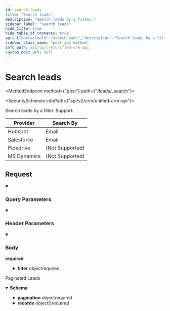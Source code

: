 ```yaml
---
id: search-leads
title: "Search leads"
description: "Search leads by a filter."
sidebar_label: "Search leads"
hide_title: true
hide_table_of_contents: true
api: {"operationId":"searchLeads","description":"Search leads by a filter.\nSupport:\n\n| Provider    | Search By       |\n| ----------- | --------------- |\n| Hubspot     | Email           |\n| Salesforce  | Email           |\n| Pipedrive   | (Not Supported) |\n| MS Dynamics | (Not Supported) |\n","tags":["Leads"],"security":[{"x-api-key":[]}],"parameters":[{"name":"include_raw_data","in":"query","schema":{"type":"boolean","example":true},"description":"Whether to include raw data fetched from the 3rd party provider."},{"name":"page_size","in":"query","schema":{"type":"string","example":"123"},"description":"Number of results to return per page. (Max: 1000)"},{"name":"cursor","in":"query","schema":{"type":"string","example":"cD0yMDIxLTAxLTA2KzAzJTNBMjQlM0E1My40MzQzMjYlMkIwMCUzQTAw"},"description":"The pagination cursor value"},{"name":"x-customer-id","in":"header","schema":{"type":"string","example":"my-customer-1"},"description":"The customer ID that uniquely identifies the customer in your application","required":true},{"name":"x-provider-name","in":"header","schema":{"type":"string","example":"salesforce"},"description":"The provider name","required":true}],"requestBody":{"required":true,"content":{"application/json":{"schema":{"type":"object","properties":{"filter":{"type":"object","properties":{"key":{"type":"string","enum":["email"],"description":"The key to search on. Only `email` is supported for all providers."},"value":{"type":"string","description":"The value to search on.","example":"hello@example.com"}},"required":["key","value"]}},"required":["filter"]}}}},"responses":{"200":{"description":"Paginated Leads","content":{"application/json":{"schema":{"type":"object","properties":{"pagination":{"type":"object","properties":{"next":{"type":"string","nullable":true,"example":"eyJpZCI6IjQyNTc5ZjczLTg1MjQtNDU3MC05YjY3LWVjYmQ3MDJjNmIxNCIsInJldmVyc2UiOmZhbHNlfQ=="},"previous":{"type":"string","nullable":true,"example":"eyJpZCI6IjBjZDhmYmZkLWU5NmQtNDEwZC05ZjQxLWIwMjU1YjdmNGI4NyIsInJldmVyc2UiOnRydWV9"},"total_count":{"type":"number","example":100}},"required":["next","previous"],"title":"pagination"},"records":{"type":"array","items":{"type":"object","properties":{"addresses":{"type":"array","items":{"type":"object","properties":{"address_type":{"type":"string","enum":["primary","mailing","other","billing","shipping"]},"city":{"type":"string","nullable":true,"example":"San Francisco"},"country":{"type":"string","nullable":true,"example":"USA"},"postal_code":{"type":"string","nullable":true,"example":"94107"},"state":{"type":"string","nullable":true,"example":"CA"},"street_1":{"type":"string","nullable":true,"example":"525 Brannan"},"street_2":{"type":"string","nullable":true,"example":null}},"required":["address_type","city","country","postal_code","state","street_1","street_2"]},"example":[{"address_type":"shipping","city":"San Francisco","country":"US","postal_code":"94107","state":"CA","street_1":"525 Brannan","street_2":null}],"title":"addresses"},"company":{"type":"string","nullable":true,"example":"Supaglue"},"converted_account_id":{"type":"string","nullable":true,"example":"88cc44ca-7a34-4e8b-b0da-51c3aae34daf"},"converted_account":{"type":"object","properties":{"addresses":{"type":"array","items":{"type":"object","properties":{"address_type":{"type":"string","enum":["primary","mailing","other","billing","shipping"]},"city":{"type":"string","nullable":true,"example":"San Francisco"},"country":{"type":"string","nullable":true,"example":"USA"},"postal_code":{"type":"string","nullable":true,"example":"94107"},"state":{"type":"string","nullable":true,"example":"CA"},"street_1":{"type":"string","nullable":true,"example":"525 Brannan"},"street_2":{"type":"string","nullable":true,"example":null}},"required":["address_type","city","country","postal_code","state","street_1","street_2"]},"example":[{"address_type":"shipping","city":"San Francisco","country":"US","postal_code":"94107","state":"CA","street_1":"525 Brannan","street_2":null}],"title":"addresses"},"description":{"type":"string","nullable":true,"example":"Integration API"},"id":{"type":"string","example":1234},"industry":{"type":"string","nullable":true,"example":"API's"},"last_activity_at":{"type":"string","nullable":true,"format":"date-time","example":"2022-02-27T00:00:00Z"},"name":{"type":"string","nullable":true,"example":"Sample Customer"},"number_of_employees":{"type":"integer","nullable":true,"example":276000},"owner_id":{"type":"string","nullable":true,"example":"d8ceb3ff-8b7f-4fa7-b8de-849292f6ca69"},"owner":{"type":"object","properties":{"id":{"type":"string","example":54312},"name":{"type":"string","nullable":true,"example":"George Xing"},"email":{"type":"string","nullable":true,"example":"george@supaglue.com"},"is_active":{"type":"boolean","nullable":true},"created_at":{"type":"string","nullable":true,"format":"date-time","example":"2022-02-27T00:00:00Z"},"updated_at":{"type":"string","nullable":true,"format":"date-time","example":"2022-02-27T00:00:00Z"},"is_deleted":{"type":"boolean","example":false},"last_modified_at":{"type":"string","format":"date-time","example":"2022-02-27T00:00:00Z"}},"required":["id","name","email","is_active","created_at","updated_at","is_deleted","last_modified_at"],"title":"user"},"phone_numbers":{"type":"array","items":{"type":"object","properties":{"phone_number":{"type":"string","nullable":true,"example":"+14151234567"},"phone_number_type":{"type":"string","enum":["primary","mobile","fax","other"]}},"required":["phone_number","phone_number_type"]},"example":[{"phone_number":"+14151234567","phone_number_type":"primary"}],"title":"phone_numbers"},"lifecycle_stage":{"type":"string","nullable":true,"enum":["subscriber","lead","marketingqualifiedlead","salesqualifiedlead","opportunity","customer","evangelist","other"],"title":"lifecycle_stage"},"website":{"type":"string","nullable":true,"example":"https://supaglue.com/"},"created_at":{"type":"string","nullable":true,"format":"date-time","example":"2022-02-27T00:00:00Z"},"updated_at":{"type":"string","nullable":true,"format":"date-time","example":"2022-02-27T00:00:00Z"},"is_deleted":{"type":"boolean","example":false},"last_modified_at":{"type":"string","format":"date-time","example":"2022-02-27T00:00:00Z"}},"required":["addresses","description","id","industry","last_activity_at","name","number_of_employees","owner_id","phone_numbers","website","lifecycle_stage","created_at","updated_at","is_deleted","last_modified_at"],"title":"account"},"converted_contact_id":{"type":"string","nullable":true,"example":"8c8de778-a219-4d6c-848c-1d57b52149f6"},"converted_contact":{"type":"object","properties":{"account_id":{"type":"string","nullable":true,"example":"fd089246-09b1-4e3b-a60a-7a76314bbcce"},"account":{"type":"object","properties":{"addresses":{"type":"array","items":{"type":"object","properties":{"address_type":{"type":"string","enum":["primary","mailing","other","billing","shipping"]},"city":{"type":"string","nullable":true,"example":"San Francisco"},"country":{"type":"string","nullable":true,"example":"USA"},"postal_code":{"type":"string","nullable":true,"example":"94107"},"state":{"type":"string","nullable":true,"example":"CA"},"street_1":{"type":"string","nullable":true,"example":"525 Brannan"},"street_2":{"type":"string","nullable":true,"example":null}},"required":["address_type","city","country","postal_code","state","street_1","street_2"]},"example":[{"address_type":"shipping","city":"San Francisco","country":"US","postal_code":"94107","state":"CA","street_1":"525 Brannan","street_2":null}],"title":"addresses"},"description":{"type":"string","nullable":true,"example":"Integration API"},"id":{"type":"string","example":1234},"industry":{"type":"string","nullable":true,"example":"API's"},"last_activity_at":{"type":"string","nullable":true,"format":"date-time","example":"2022-02-27T00:00:00Z"},"name":{"type":"string","nullable":true,"example":"Sample Customer"},"number_of_employees":{"type":"integer","nullable":true,"example":276000},"owner_id":{"type":"string","nullable":true,"example":"d8ceb3ff-8b7f-4fa7-b8de-849292f6ca69"},"owner":{"type":"object","properties":{"id":{"type":"string","example":54312},"name":{"type":"string","nullable":true,"example":"George Xing"},"email":{"type":"string","nullable":true,"example":"george@supaglue.com"},"is_active":{"type":"boolean","nullable":true},"created_at":{"type":"string","nullable":true,"format":"date-time","example":"2022-02-27T00:00:00Z"},"updated_at":{"type":"string","nullable":true,"format":"date-time","example":"2022-02-27T00:00:00Z"},"is_deleted":{"type":"boolean","example":false},"last_modified_at":{"type":"string","format":"date-time","example":"2022-02-27T00:00:00Z"}},"required":["id","name","email","is_active","created_at","updated_at","is_deleted","last_modified_at"],"title":"user"},"phone_numbers":{"type":"array","items":{"type":"object","properties":{"phone_number":{"type":"string","nullable":true,"example":"+14151234567"},"phone_number_type":{"type":"string","enum":["primary","mobile","fax","other"]}},"required":["phone_number","phone_number_type"]},"example":[{"phone_number":"+14151234567","phone_number_type":"primary"}],"title":"phone_numbers"},"lifecycle_stage":{"type":"string","nullable":true,"enum":["subscriber","lead","marketingqualifiedlead","salesqualifiedlead","opportunity","customer","evangelist","other"],"title":"lifecycle_stage"},"website":{"type":"string","nullable":true,"example":"https://supaglue.com/"},"created_at":{"type":"string","nullable":true,"format":"date-time","example":"2022-02-27T00:00:00Z"},"updated_at":{"type":"string","nullable":true,"format":"date-time","example":"2022-02-27T00:00:00Z"},"is_deleted":{"type":"boolean","example":false},"last_modified_at":{"type":"string","format":"date-time","example":"2022-02-27T00:00:00Z"}},"required":["addresses","description","id","industry","last_activity_at","name","number_of_employees","owner_id","phone_numbers","website","lifecycle_stage","created_at","updated_at","is_deleted","last_modified_at"],"title":"account"},"owner_id":{"type":"string","nullable":true,"example":"23e640fe-6105-4a11-a636-3aa6b6c6e762"},"owner":{"type":"object","properties":{"id":{"type":"string","example":54312},"name":{"type":"string","nullable":true,"example":"George Xing"},"email":{"type":"string","nullable":true,"example":"george@supaglue.com"},"is_active":{"type":"boolean","nullable":true},"created_at":{"type":"string","nullable":true,"format":"date-time","example":"2022-02-27T00:00:00Z"},"updated_at":{"type":"string","nullable":true,"format":"date-time","example":"2022-02-27T00:00:00Z"},"is_deleted":{"type":"boolean","example":false},"last_modified_at":{"type":"string","format":"date-time","example":"2022-02-27T00:00:00Z"}},"required":["id","name","email","is_active","created_at","updated_at","is_deleted","last_modified_at"],"title":"user"},"addresses":{"type":"array","items":{"type":"object","properties":{"address_type":{"type":"string","enum":["primary","mailing","other","billing","shipping"]},"city":{"type":"string","nullable":true,"example":"San Francisco"},"country":{"type":"string","nullable":true,"example":"USA"},"postal_code":{"type":"string","nullable":true,"example":"94107"},"state":{"type":"string","nullable":true,"example":"CA"},"street_1":{"type":"string","nullable":true,"example":"525 Brannan"},"street_2":{"type":"string","nullable":true,"example":null}},"required":["address_type","city","country","postal_code","state","street_1","street_2"]},"example":[{"address_type":"shipping","city":"San Francisco","country":"US","postal_code":"94107","state":"CA","street_1":"525 Brannan","street_2":null}],"title":"addresses"},"email_addresses":{"type":"array","items":{"type":"object","properties":{"email_address":{"type":"string","example":"hello@supaglue.com"},"email_address_type":{"type":"string","enum":["primary","work","other"]}},"required":["email_address","email_address_type"]},"example":[{"email_address":"hello@supaglue.com","email_address_type":"work"}],"title":"email_addresses"},"first_name":{"type":"string","nullable":true,"example":"George"},"id":{"type":"string","example":54312},"last_activity_at":{"type":"string","nullable":true,"format":"date-time","example":"2022-02-27T00:00:00Z"},"last_name":{"type":"string","nullable":true,"example":"Xing"},"phone_numbers":{"type":"array","items":{"type":"object","properties":{"phone_number":{"type":"string","nullable":true,"example":"+14151234567"},"phone_number_type":{"type":"string","enum":["primary","mobile","fax","other"]}},"required":["phone_number","phone_number_type"]},"example":[{"phone_number":"+14151234567","phone_number_type":"primary"}],"title":"phone_numbers"},"lifecycle_stage":{"type":"string","nullable":true,"enum":["subscriber","lead","marketingqualifiedlead","salesqualifiedlead","opportunity","customer","evangelist","other"],"title":"lifecycle_stage"},"created_at":{"type":"string","nullable":true,"format":"date-time","example":"2022-02-27T00:00:00Z"},"updated_at":{"type":"string","nullable":true,"format":"date-time","example":"2022-02-27T00:00:00Z"},"is_deleted":{"type":"boolean","example":false},"last_modified_at":{"type":"string","format":"date-time","example":"2022-02-27T00:00:00Z"},"raw_data":{"type":"object","additionalProperties":true}},"required":["account_id","owner_id","description","id","addresses","email_addresses","first_name","last_activity_at","last_name","phone_numbers","lifecycle_stage","created_at","updated_at","is_deleted","last_modified_at"],"title":"contact"},"converted_date":{"type":"string","nullable":true,"format":"date-time","example":"2023-02-27T00:00:00Z"},"email_addresses":{"type":"array","items":{"type":"object","properties":{"email_address":{"type":"string","example":"hello@supaglue.com"},"email_address_type":{"type":"string","enum":["primary","work","other"]}},"required":["email_address","email_address_type"]},"example":[{"email_address":"hello@supaglue.com","email_address_type":"work"}],"title":"email_addresses"},"first_name":{"type":"string","nullable":true,"example":"George"},"id":{"type":"string","example":54312},"last_name":{"type":"string","nullable":true,"example":"Xing"},"lead_source":{"type":"string","nullable":true,"example":"API Blogger"},"owner_id":{"type":"string","nullable":true,"example":"62e5e0f7-becd-4ae2-be82-8b4e1d5ed8a2"},"owner":{"type":"object","properties":{"id":{"type":"string","example":54312},"name":{"type":"string","nullable":true,"example":"George Xing"},"email":{"type":"string","nullable":true,"example":"george@supaglue.com"},"is_active":{"type":"boolean","nullable":true},"created_at":{"type":"string","nullable":true,"format":"date-time","example":"2022-02-27T00:00:00Z"},"updated_at":{"type":"string","nullable":true,"format":"date-time","example":"2022-02-27T00:00:00Z"},"is_deleted":{"type":"boolean","example":false},"last_modified_at":{"type":"string","format":"date-time","example":"2022-02-27T00:00:00Z"}},"required":["id","name","email","is_active","created_at","updated_at","is_deleted","last_modified_at"],"title":"user"},"phone_numbers":{"type":"array","items":{"type":"object","properties":{"phone_number":{"type":"string","nullable":true,"example":"+14151234567"},"phone_number_type":{"type":"string","enum":["primary","mobile","fax","other"]}},"required":["phone_number","phone_number_type"]},"example":[{"phone_number":"+14151234567","phone_number_type":"primary"}],"title":"phone_numbers"},"title":{"type":"string","nullable":true,"example":"Co-Founder"},"created_at":{"type":"string","nullable":true,"format":"date-time","example":"2023-02-10T00:00:00Z"},"updated_at":{"type":"string","nullable":true,"format":"date-time","example":"2023-02-10T00:00:00Z"},"is_deleted":{"type":"boolean","example":false},"last_modified_at":{"type":"string","format":"date-time","example":"2022-02-27T00:00:00Z"}},"required":["addresses","company","converted_account_id","converted_contact_id","converted_date","id","last_name","lead_source","owner_id","phone_numbers","title","created_at","updated_at","is_deleted","last_modified_at"],"title":"lead"}}},"required":["pagination","records"]}}}}},"method":"post","path":"/leads/_search","servers":[{"url":"https://api.supaglue.io/crm/v2","description":"Supaglue API"}],"securitySchemes":{"x-api-key":{"type":"apiKey","name":"x-api-key","in":"header","description":"API key to allow developers to access the API"}},"jsonRequestBodyExample":{"filter":{"key":"email","value":"hello@example.com"}},"info":{"version":"0.16.6","title":"Unified CRM API","contact":{"name":"Supaglue","email":"docs@supaglue.com","url":"https://supaglue.com"},"description":"#### Introduction\n\nWelcome to the Unified API (CRM) documentation. You can use this API to write to multiple third-party providers within the CRM category.\n\n[View common schema for CRM](https://docs.supaglue.com/platform/common-schemas/crm)\n\n[![Run in Postman](https://run.pstmn.io/button.svg)](https://www.postman.com/supaglue/workspace/supaglue-public/overview)\n\n#### Base API URL\n```\nhttps://api.supaglue.io/crm/v2\n```\n"},"postman":{"name":"Search leads","description":{"content":"Search leads by a filter.\nSupport:\n\n| Provider    | Search By       |\n| ----------- | --------------- |\n| Hubspot     | Email           |\n| Salesforce  | Email           |\n| Pipedrive   | (Not Supported) |\n| MS Dynamics | (Not Supported) |\n","type":"text/plain"},"url":{"path":["leads","_search"],"host":["{{baseUrl}}"],"query":[{"disabled":false,"description":{"content":"Whether to include raw data fetched from the 3rd party provider.","type":"text/plain"},"key":"include_raw_data","value":""},{"disabled":false,"description":{"content":"Number of results to return per page. (Max: 1000)","type":"text/plain"},"key":"page_size","value":""},{"disabled":false,"description":{"content":"The pagination cursor value","type":"text/plain"},"key":"cursor","value":""}],"variable":[]},"header":[{"disabled":false,"description":{"content":"(Required) The customer ID that uniquely identifies the customer in your application","type":"text/plain"},"key":"x-customer-id","value":""},{"disabled":false,"description":{"content":"(Required) The provider name","type":"text/plain"},"key":"x-provider-name","value":""},{"key":"Content-Type","value":"application/json"},{"key":"Accept","value":"application/json"}],"method":"POST","body":{"mode":"raw","raw":"\"\"","options":{"raw":{"language":"json"}}},"auth":{"type":"apikey","apikey":[{"type":"any","value":"x-api-key","key":"key"},{"type":"any","value":"<API Key>","key":"value"},{"type":"any","value":"header","key":"in"}]}}}
sidebar_class_name: "post api-method"
info_path: api/v2/crm/unified-crm-api
custom_edit_url: null
---
```



<h1 className={"openapi__heading"}>Search leads</h1>

<MethodEndpoint method={"post"} path={"/leads/_search"}></MethodEndpoint>

<SecuritySchemes infoPath={"api/v2/crm/unified-crm-api"}></SecuritySchemes>



Search leads by a filter.
Support:

| Provider    | Search By       |
| ----------- | --------------- |
| Hubspot     | Email           |
| Salesforce  | Email           |
| Pipedrive   | (Not Supported) |
| MS Dynamics | (Not Supported) |


## Request

<details style={{"marginBottom":"1rem"}} className={"openapi-markdown__details"} data-collapsed={false} open={true}><summary style={{}}><h3 className={"openapi-markdown__details-summary-header-params"}>Query Parameters</h3></summary><div><ul><ParamsItem className={"paramsItem"} param={{"name":"include_raw_data","in":"query","schema":{"type":"boolean","example":true},"description":"Whether to include raw data fetched from the 3rd party provider."}}></ParamsItem><ParamsItem className={"paramsItem"} param={{"name":"page_size","in":"query","schema":{"type":"string","example":"123"},"description":"Number of results to return per page. (Max: 1000)"}}></ParamsItem><ParamsItem className={"paramsItem"} param={{"name":"cursor","in":"query","schema":{"type":"string","example":"cD0yMDIxLTAxLTA2KzAzJTNBMjQlM0E1My40MzQzMjYlMkIwMCUzQTAw"},"description":"The pagination cursor value"}}></ParamsItem></ul></div></details><details style={{"marginBottom":"1rem"}} className={"openapi-markdown__details"} data-collapsed={false} open={true}><summary style={{}}><h3 className={"openapi-markdown__details-summary-header-params"}>Header Parameters</h3></summary><div><ul><ParamsItem className={"paramsItem"} param={{"name":"x-customer-id","in":"header","schema":{"type":"string","example":"my-customer-1"},"description":"The customer ID that uniquely identifies the customer in your application","required":true}}></ParamsItem><ParamsItem className={"paramsItem"} param={{"name":"x-provider-name","in":"header","schema":{"type":"string","example":"salesforce"},"description":"The provider name","required":true}}></ParamsItem></ul></div></details><MimeTabs className={"openapi-tabs__mime"}><TabItem label={"application/json"} value={"application/json-schema"}><details style={{}} className={"openapi-markdown__details mime"} data-collapsed={false} open={true}><summary style={{}} className={"openapi-markdown__details-summary-mime"}><h3 className={"openapi-markdown__details-summary-header-body"}>Body</h3><strong className={"openapi-schema__required"}>required</strong></summary><div style={{"textAlign":"left","marginLeft":"1rem"}}></div><ul style={{"marginLeft":"1rem"}}><SchemaItem collapsible={true} className={"schemaItem"}><details style={{}} className={"openapi-markdown__details"}><summary style={{}}><span className={"openapi-schema__container"}><strong className={"openapi-schema__property"}>filter</strong><span className={"openapi-schema__name"}> object</span><span className={"openapi-schema__divider"}></span><span className={"openapi-schema__required"}>required</span></span></summary><div style={{"marginLeft":"1rem"}}><SchemaItem collapsible={false} name={"key"} required={true} schemaName={"string"} qualifierMessage={"**Possible values:** [`email`]"} schema={{"type":"string","enum":["email"],"description":"The key to search on. Only `email` is supported for all providers."}}></SchemaItem><SchemaItem collapsible={false} name={"value"} required={true} schemaName={"string"} qualifierMessage={undefined} schema={{"type":"string","description":"The value to search on.","example":"hello@example.com"}}></SchemaItem></div></details></SchemaItem></ul></details></TabItem></MimeTabs><div><div><ApiTabs><TabItem label={"200"} value={"200"}><div>

Paginated Leads

</div><div><MimeTabs className={"openapi-tabs__mime"} schemaType={"response"}><TabItem label={"application/json"} value={"application/json"}><SchemaTabs className={"openapi-tabs__schema"}><TabItem label={"Schema"} value={"Schema"}><details style={{}} className={"openapi-markdown__details response"} data-collapsed={false} open={true}><summary style={{}} className={"openapi-markdown__details-summary-response"}><strong>Schema</strong></summary><div style={{"textAlign":"left","marginLeft":"1rem"}}></div><ul style={{"marginLeft":"1rem"}}><SchemaItem collapsible={true} className={"schemaItem"}><details style={{}} className={"openapi-markdown__details"}><summary style={{}}><span className={"openapi-schema__container"}><strong className={"openapi-schema__property"}>pagination</strong><span className={"openapi-schema__name"}> object</span><span className={"openapi-schema__divider"}></span><span className={"openapi-schema__required"}>required</span></span></summary><div style={{"marginLeft":"1rem"}}><SchemaItem collapsible={false} name={"next"} required={true} schemaName={"string"} qualifierMessage={undefined} schema={{"type":"string","nullable":true,"example":"eyJpZCI6IjQyNTc5ZjczLTg1MjQtNDU3MC05YjY3LWVjYmQ3MDJjNmIxNCIsInJldmVyc2UiOmZhbHNlfQ=="}}></SchemaItem><SchemaItem collapsible={false} name={"previous"} required={true} schemaName={"string"} qualifierMessage={undefined} schema={{"type":"string","nullable":true,"example":"eyJpZCI6IjBjZDhmYmZkLWU5NmQtNDEwZC05ZjQxLWIwMjU1YjdmNGI4NyIsInJldmVyc2UiOnRydWV9"}}></SchemaItem><SchemaItem collapsible={false} name={"total_count"} required={false} schemaName={"number"} qualifierMessage={undefined} schema={{"type":"number","example":100}}></SchemaItem></div></details></SchemaItem><SchemaItem collapsible={true} className={"schemaItem"}><details style={{}} className={"openapi-markdown__details"}><summary style={{}}><span className={"openapi-schema__container"}><strong className={"openapi-schema__property"}>records</strong><span className={"openapi-schema__name"}> object[]</span><span className={"openapi-schema__divider"}></span><span className={"openapi-schema__required"}>required</span></span></summary><div style={{"marginLeft":"1rem"}}><li><div style={{"fontSize":"var(--ifm-code-font-size)","opacity":"0.6","marginLeft":"-.5rem","paddingBottom":".5rem"}}>Array [</div></li><SchemaItem collapsible={true} className={"schemaItem"}><details style={{}} className={"openapi-markdown__details"}><summary style={{}}><span className={"openapi-schema__container"}><strong className={"openapi-schema__property"}>addresses</strong><span className={"openapi-schema__name"}> object[]</span><span className={"openapi-schema__divider"}></span><span className={"openapi-schema__required"}>required</span></span></summary><div style={{"marginLeft":"1rem"}}><li><div style={{"fontSize":"var(--ifm-code-font-size)","opacity":"0.6","marginLeft":"-.5rem","paddingBottom":".5rem"}}>Array [</div></li><SchemaItem collapsible={false} name={"address_type"} required={true} schemaName={"string"} qualifierMessage={"**Possible values:** [`primary`, `mailing`, `other`, `billing`, `shipping`]"} schema={{"type":"string","enum":["primary","mailing","other","billing","shipping"]}}></SchemaItem><SchemaItem collapsible={false} name={"city"} required={true} schemaName={"string"} qualifierMessage={undefined} schema={{"type":"string","nullable":true,"example":"San Francisco"}}></SchemaItem><SchemaItem collapsible={false} name={"country"} required={true} schemaName={"string"} qualifierMessage={undefined} schema={{"type":"string","nullable":true,"example":"USA"}}></SchemaItem><SchemaItem collapsible={false} name={"postal_code"} required={true} schemaName={"string"} qualifierMessage={undefined} schema={{"type":"string","nullable":true,"example":"94107"}}></SchemaItem><SchemaItem collapsible={false} name={"state"} required={true} schemaName={"string"} qualifierMessage={undefined} schema={{"type":"string","nullable":true,"example":"CA"}}></SchemaItem><SchemaItem collapsible={false} name={"street_1"} required={true} schemaName={"string"} qualifierMessage={undefined} schema={{"type":"string","nullable":true,"example":"525 Brannan"}}></SchemaItem><SchemaItem collapsible={false} name={"street_2"} required={true} schemaName={"string"} qualifierMessage={undefined} schema={{"type":"string","nullable":true,"example":null}}></SchemaItem><li><div style={{"fontSize":"var(--ifm-code-font-size)","opacity":"0.6","marginLeft":"-.5rem"}}>]</div></li></div></details></SchemaItem><SchemaItem collapsible={false} name={"company"} required={true} schemaName={"string"} qualifierMessage={undefined} schema={{"type":"string","nullable":true,"example":"Supaglue"}}></SchemaItem><SchemaItem collapsible={false} name={"converted_account_id"} required={true} schemaName={"string"} qualifierMessage={undefined} schema={{"type":"string","nullable":true,"example":"88cc44ca-7a34-4e8b-b0da-51c3aae34daf"}}></SchemaItem><SchemaItem collapsible={true} className={"schemaItem"}><details style={{}} className={"openapi-markdown__details"}><summary style={{}}><span className={"openapi-schema__container"}><strong className={"openapi-schema__property"}>converted_account</strong><span className={"openapi-schema__name"}> object</span></span></summary><div style={{"marginLeft":"1rem"}}><SchemaItem collapsible={true} className={"schemaItem"}><details style={{}} className={"openapi-markdown__details"}><summary style={{}}><span className={"openapi-schema__container"}><strong className={"openapi-schema__property"}>addresses</strong><span className={"openapi-schema__name"}> object[]</span><span className={"openapi-schema__divider"}></span><span className={"openapi-schema__required"}>required</span></span></summary><div style={{"marginLeft":"1rem"}}><li><div style={{"fontSize":"var(--ifm-code-font-size)","opacity":"0.6","marginLeft":"-.5rem","paddingBottom":".5rem"}}>Array [</div></li><SchemaItem collapsible={false} name={"address_type"} required={true} schemaName={"string"} qualifierMessage={"**Possible values:** [`primary`, `mailing`, `other`, `billing`, `shipping`]"} schema={{"type":"string","enum":["primary","mailing","other","billing","shipping"]}}></SchemaItem><SchemaItem collapsible={false} name={"city"} required={true} schemaName={"string"} qualifierMessage={undefined} schema={{"type":"string","nullable":true,"example":"San Francisco"}}></SchemaItem><SchemaItem collapsible={false} name={"country"} required={true} schemaName={"string"} qualifierMessage={undefined} schema={{"type":"string","nullable":true,"example":"USA"}}></SchemaItem><SchemaItem collapsible={false} name={"postal_code"} required={true} schemaName={"string"} qualifierMessage={undefined} schema={{"type":"string","nullable":true,"example":"94107"}}></SchemaItem><SchemaItem collapsible={false} name={"state"} required={true} schemaName={"string"} qualifierMessage={undefined} schema={{"type":"string","nullable":true,"example":"CA"}}></SchemaItem><SchemaItem collapsible={false} name={"street_1"} required={true} schemaName={"string"} qualifierMessage={undefined} schema={{"type":"string","nullable":true,"example":"525 Brannan"}}></SchemaItem><SchemaItem collapsible={false} name={"street_2"} required={true} schemaName={"string"} qualifierMessage={undefined} schema={{"type":"string","nullable":true,"example":null}}></SchemaItem><li><div style={{"fontSize":"var(--ifm-code-font-size)","opacity":"0.6","marginLeft":"-.5rem"}}>]</div></li></div></details></SchemaItem><SchemaItem collapsible={false} name={"description"} required={true} schemaName={"string"} qualifierMessage={undefined} schema={{"type":"string","nullable":true,"example":"Integration API"}}></SchemaItem><SchemaItem collapsible={false} name={"id"} required={true} schemaName={"string"} qualifierMessage={undefined} schema={{"type":"string","example":1234}}></SchemaItem><SchemaItem collapsible={false} name={"industry"} required={true} schemaName={"string"} qualifierMessage={undefined} schema={{"type":"string","nullable":true,"example":"API's"}}></SchemaItem><SchemaItem collapsible={false} name={"last_activity_at"} required={true} schemaName={"date-time"} qualifierMessage={undefined} schema={{"type":"string","nullable":true,"format":"date-time","example":"2022-02-27T00:00:00Z"}}></SchemaItem><SchemaItem collapsible={false} name={"name"} required={true} schemaName={"string"} qualifierMessage={undefined} schema={{"type":"string","nullable":true,"example":"Sample Customer"}}></SchemaItem><SchemaItem collapsible={false} name={"number_of_employees"} required={true} schemaName={"integer"} qualifierMessage={undefined} schema={{"type":"integer","nullable":true,"example":276000}}></SchemaItem><SchemaItem collapsible={false} name={"owner_id"} required={true} schemaName={"string"} qualifierMessage={undefined} schema={{"type":"string","nullable":true,"example":"d8ceb3ff-8b7f-4fa7-b8de-849292f6ca69"}}></SchemaItem><SchemaItem collapsible={true} className={"schemaItem"}><details style={{}} className={"openapi-markdown__details"}><summary style={{}}><span className={"openapi-schema__container"}><strong className={"openapi-schema__property"}>owner</strong><span className={"openapi-schema__name"}> object</span></span></summary><div style={{"marginLeft":"1rem"}}><SchemaItem collapsible={false} name={"id"} required={true} schemaName={"string"} qualifierMessage={undefined} schema={{"type":"string","example":54312}}></SchemaItem><SchemaItem collapsible={false} name={"name"} required={true} schemaName={"string"} qualifierMessage={undefined} schema={{"type":"string","nullable":true,"example":"George Xing"}}></SchemaItem><SchemaItem collapsible={false} name={"email"} required={true} schemaName={"string"} qualifierMessage={undefined} schema={{"type":"string","nullable":true,"example":"george@supaglue.com"}}></SchemaItem><SchemaItem collapsible={false} name={"is_active"} required={true} schemaName={"boolean"} qualifierMessage={undefined} schema={{"type":"boolean","nullable":true}}></SchemaItem><SchemaItem collapsible={false} name={"created_at"} required={true} schemaName={"date-time"} qualifierMessage={undefined} schema={{"type":"string","nullable":true,"format":"date-time","example":"2022-02-27T00:00:00Z"}}></SchemaItem><SchemaItem collapsible={false} name={"updated_at"} required={true} schemaName={"date-time"} qualifierMessage={undefined} schema={{"type":"string","nullable":true,"format":"date-time","example":"2022-02-27T00:00:00Z"}}></SchemaItem><SchemaItem collapsible={false} name={"is_deleted"} required={true} schemaName={"boolean"} qualifierMessage={undefined} schema={{"type":"boolean","example":false}}></SchemaItem><SchemaItem collapsible={false} name={"last_modified_at"} required={true} schemaName={"date-time"} qualifierMessage={undefined} schema={{"type":"string","format":"date-time","example":"2022-02-27T00:00:00Z"}}></SchemaItem></div></details></SchemaItem><SchemaItem collapsible={true} className={"schemaItem"}><details style={{}} className={"openapi-markdown__details"}><summary style={{}}><span className={"openapi-schema__container"}><strong className={"openapi-schema__property"}>phone_numbers</strong><span className={"openapi-schema__name"}> object[]</span><span className={"openapi-schema__divider"}></span><span className={"openapi-schema__required"}>required</span></span></summary><div style={{"marginLeft":"1rem"}}><li><div style={{"fontSize":"var(--ifm-code-font-size)","opacity":"0.6","marginLeft":"-.5rem","paddingBottom":".5rem"}}>Array [</div></li><SchemaItem collapsible={false} name={"phone_number"} required={true} schemaName={"string"} qualifierMessage={undefined} schema={{"type":"string","nullable":true,"example":"+14151234567"}}></SchemaItem><SchemaItem collapsible={false} name={"phone_number_type"} required={true} schemaName={"string"} qualifierMessage={"**Possible values:** [`primary`, `mobile`, `fax`, `other`]"} schema={{"type":"string","enum":["primary","mobile","fax","other"]}}></SchemaItem><li><div style={{"fontSize":"var(--ifm-code-font-size)","opacity":"0.6","marginLeft":"-.5rem"}}>]</div></li></div></details></SchemaItem><SchemaItem collapsible={false} name={"lifecycle_stage"} required={true} schemaName={"lifecycle_stage"} qualifierMessage={"**Possible values:** [`subscriber`, `lead`, `marketingqualifiedlead`, `salesqualifiedlead`, `opportunity`, `customer`, `evangelist`, `other`]"} schema={{"type":"string","nullable":true,"enum":["subscriber","lead","marketingqualifiedlead","salesqualifiedlead","opportunity","customer","evangelist","other"],"title":"lifecycle_stage"}}></SchemaItem><SchemaItem collapsible={false} name={"website"} required={true} schemaName={"string"} qualifierMessage={undefined} schema={{"type":"string","nullable":true,"example":"https://supaglue.com/"}}></SchemaItem><SchemaItem collapsible={false} name={"created_at"} required={true} schemaName={"date-time"} qualifierMessage={undefined} schema={{"type":"string","nullable":true,"format":"date-time","example":"2022-02-27T00:00:00Z"}}></SchemaItem><SchemaItem collapsible={false} name={"updated_at"} required={true} schemaName={"date-time"} qualifierMessage={undefined} schema={{"type":"string","nullable":true,"format":"date-time","example":"2022-02-27T00:00:00Z"}}></SchemaItem><SchemaItem collapsible={false} name={"is_deleted"} required={true} schemaName={"boolean"} qualifierMessage={undefined} schema={{"type":"boolean","example":false}}></SchemaItem><SchemaItem collapsible={false} name={"last_modified_at"} required={true} schemaName={"date-time"} qualifierMessage={undefined} schema={{"type":"string","format":"date-time","example":"2022-02-27T00:00:00Z"}}></SchemaItem></div></details></SchemaItem><SchemaItem collapsible={false} name={"converted_contact_id"} required={true} schemaName={"string"} qualifierMessage={undefined} schema={{"type":"string","nullable":true,"example":"8c8de778-a219-4d6c-848c-1d57b52149f6"}}></SchemaItem><SchemaItem collapsible={true} className={"schemaItem"}><details style={{}} className={"openapi-markdown__details"}><summary style={{}}><span className={"openapi-schema__container"}><strong className={"openapi-schema__property"}>converted_contact</strong><span className={"openapi-schema__name"}> object</span></span></summary><div style={{"marginLeft":"1rem"}}><SchemaItem collapsible={false} name={"account_id"} required={true} schemaName={"string"} qualifierMessage={undefined} schema={{"type":"string","nullable":true,"example":"fd089246-09b1-4e3b-a60a-7a76314bbcce"}}></SchemaItem><SchemaItem collapsible={true} className={"schemaItem"}><details style={{}} className={"openapi-markdown__details"}><summary style={{}}><span className={"openapi-schema__container"}><strong className={"openapi-schema__property"}>account</strong><span className={"openapi-schema__name"}> object</span></span></summary><div style={{"marginLeft":"1rem"}}><SchemaItem collapsible={true} className={"schemaItem"}><details style={{}} className={"openapi-markdown__details"}><summary style={{}}><span className={"openapi-schema__container"}><strong className={"openapi-schema__property"}>addresses</strong><span className={"openapi-schema__name"}> object[]</span><span className={"openapi-schema__divider"}></span><span className={"openapi-schema__required"}>required</span></span></summary><div style={{"marginLeft":"1rem"}}><li><div style={{"fontSize":"var(--ifm-code-font-size)","opacity":"0.6","marginLeft":"-.5rem","paddingBottom":".5rem"}}>Array [</div></li><SchemaItem collapsible={false} name={"address_type"} required={true} schemaName={"string"} qualifierMessage={"**Possible values:** [`primary`, `mailing`, `other`, `billing`, `shipping`]"} schema={{"type":"string","enum":["primary","mailing","other","billing","shipping"]}}></SchemaItem><SchemaItem collapsible={false} name={"city"} required={true} schemaName={"string"} qualifierMessage={undefined} schema={{"type":"string","nullable":true,"example":"San Francisco"}}></SchemaItem><SchemaItem collapsible={false} name={"country"} required={true} schemaName={"string"} qualifierMessage={undefined} schema={{"type":"string","nullable":true,"example":"USA"}}></SchemaItem><SchemaItem collapsible={false} name={"postal_code"} required={true} schemaName={"string"} qualifierMessage={undefined} schema={{"type":"string","nullable":true,"example":"94107"}}></SchemaItem><SchemaItem collapsible={false} name={"state"} required={true} schemaName={"string"} qualifierMessage={undefined} schema={{"type":"string","nullable":true,"example":"CA"}}></SchemaItem><SchemaItem collapsible={false} name={"street_1"} required={true} schemaName={"string"} qualifierMessage={undefined} schema={{"type":"string","nullable":true,"example":"525 Brannan"}}></SchemaItem><SchemaItem collapsible={false} name={"street_2"} required={true} schemaName={"string"} qualifierMessage={undefined} schema={{"type":"string","nullable":true,"example":null}}></SchemaItem><li><div style={{"fontSize":"var(--ifm-code-font-size)","opacity":"0.6","marginLeft":"-.5rem"}}>]</div></li></div></details></SchemaItem><SchemaItem collapsible={false} name={"description"} required={true} schemaName={"string"} qualifierMessage={undefined} schema={{"type":"string","nullable":true,"example":"Integration API"}}></SchemaItem><SchemaItem collapsible={false} name={"id"} required={true} schemaName={"string"} qualifierMessage={undefined} schema={{"type":"string","example":1234}}></SchemaItem><SchemaItem collapsible={false} name={"industry"} required={true} schemaName={"string"} qualifierMessage={undefined} schema={{"type":"string","nullable":true,"example":"API's"}}></SchemaItem><SchemaItem collapsible={false} name={"last_activity_at"} required={true} schemaName={"date-time"} qualifierMessage={undefined} schema={{"type":"string","nullable":true,"format":"date-time","example":"2022-02-27T00:00:00Z"}}></SchemaItem><SchemaItem collapsible={false} name={"name"} required={true} schemaName={"string"} qualifierMessage={undefined} schema={{"type":"string","nullable":true,"example":"Sample Customer"}}></SchemaItem><SchemaItem collapsible={false} name={"number_of_employees"} required={true} schemaName={"integer"} qualifierMessage={undefined} schema={{"type":"integer","nullable":true,"example":276000}}></SchemaItem><SchemaItem collapsible={false} name={"owner_id"} required={true} schemaName={"string"} qualifierMessage={undefined} schema={{"type":"string","nullable":true,"example":"d8ceb3ff-8b7f-4fa7-b8de-849292f6ca69"}}></SchemaItem><SchemaItem collapsible={true} className={"schemaItem"}><details style={{}} className={"openapi-markdown__details"}><summary style={{}}><span className={"openapi-schema__container"}><strong className={"openapi-schema__property"}>owner</strong><span className={"openapi-schema__name"}> object</span></span></summary><div style={{"marginLeft":"1rem"}}><SchemaItem collapsible={false} name={"id"} required={true} schemaName={"string"} qualifierMessage={undefined} schema={{"type":"string","example":54312}}></SchemaItem><SchemaItem collapsible={false} name={"name"} required={true} schemaName={"string"} qualifierMessage={undefined} schema={{"type":"string","nullable":true,"example":"George Xing"}}></SchemaItem><SchemaItem collapsible={false} name={"email"} required={true} schemaName={"string"} qualifierMessage={undefined} schema={{"type":"string","nullable":true,"example":"george@supaglue.com"}}></SchemaItem><SchemaItem collapsible={false} name={"is_active"} required={true} schemaName={"boolean"} qualifierMessage={undefined} schema={{"type":"boolean","nullable":true}}></SchemaItem><SchemaItem collapsible={false} name={"created_at"} required={true} schemaName={"date-time"} qualifierMessage={undefined} schema={{"type":"string","nullable":true,"format":"date-time","example":"2022-02-27T00:00:00Z"}}></SchemaItem><SchemaItem collapsible={false} name={"updated_at"} required={true} schemaName={"date-time"} qualifierMessage={undefined} schema={{"type":"string","nullable":true,"format":"date-time","example":"2022-02-27T00:00:00Z"}}></SchemaItem><SchemaItem collapsible={false} name={"is_deleted"} required={true} schemaName={"boolean"} qualifierMessage={undefined} schema={{"type":"boolean","example":false}}></SchemaItem><SchemaItem collapsible={false} name={"last_modified_at"} required={true} schemaName={"date-time"} qualifierMessage={undefined} schema={{"type":"string","format":"date-time","example":"2022-02-27T00:00:00Z"}}></SchemaItem></div></details></SchemaItem><SchemaItem collapsible={true} className={"schemaItem"}><details style={{}} className={"openapi-markdown__details"}><summary style={{}}><span className={"openapi-schema__container"}><strong className={"openapi-schema__property"}>phone_numbers</strong><span className={"openapi-schema__name"}> object[]</span><span className={"openapi-schema__divider"}></span><span className={"openapi-schema__required"}>required</span></span></summary><div style={{"marginLeft":"1rem"}}><li><div style={{"fontSize":"var(--ifm-code-font-size)","opacity":"0.6","marginLeft":"-.5rem","paddingBottom":".5rem"}}>Array [</div></li><SchemaItem collapsible={false} name={"phone_number"} required={true} schemaName={"string"} qualifierMessage={undefined} schema={{"type":"string","nullable":true,"example":"+14151234567"}}></SchemaItem><SchemaItem collapsible={false} name={"phone_number_type"} required={true} schemaName={"string"} qualifierMessage={"**Possible values:** [`primary`, `mobile`, `fax`, `other`]"} schema={{"type":"string","enum":["primary","mobile","fax","other"]}}></SchemaItem><li><div style={{"fontSize":"var(--ifm-code-font-size)","opacity":"0.6","marginLeft":"-.5rem"}}>]</div></li></div></details></SchemaItem><SchemaItem collapsible={false} name={"lifecycle_stage"} required={true} schemaName={"lifecycle_stage"} qualifierMessage={"**Possible values:** [`subscriber`, `lead`, `marketingqualifiedlead`, `salesqualifiedlead`, `opportunity`, `customer`, `evangelist`, `other`]"} schema={{"type":"string","nullable":true,"enum":["subscriber","lead","marketingqualifiedlead","salesqualifiedlead","opportunity","customer","evangelist","other"],"title":"lifecycle_stage"}}></SchemaItem><SchemaItem collapsible={false} name={"website"} required={true} schemaName={"string"} qualifierMessage={undefined} schema={{"type":"string","nullable":true,"example":"https://supaglue.com/"}}></SchemaItem><SchemaItem collapsible={false} name={"created_at"} required={true} schemaName={"date-time"} qualifierMessage={undefined} schema={{"type":"string","nullable":true,"format":"date-time","example":"2022-02-27T00:00:00Z"}}></SchemaItem><SchemaItem collapsible={false} name={"updated_at"} required={true} schemaName={"date-time"} qualifierMessage={undefined} schema={{"type":"string","nullable":true,"format":"date-time","example":"2022-02-27T00:00:00Z"}}></SchemaItem><SchemaItem collapsible={false} name={"is_deleted"} required={true} schemaName={"boolean"} qualifierMessage={undefined} schema={{"type":"boolean","example":false}}></SchemaItem><SchemaItem collapsible={false} name={"last_modified_at"} required={true} schemaName={"date-time"} qualifierMessage={undefined} schema={{"type":"string","format":"date-time","example":"2022-02-27T00:00:00Z"}}></SchemaItem></div></details></SchemaItem><SchemaItem collapsible={false} name={"owner_id"} required={true} schemaName={"string"} qualifierMessage={undefined} schema={{"type":"string","nullable":true,"example":"23e640fe-6105-4a11-a636-3aa6b6c6e762"}}></SchemaItem><SchemaItem collapsible={true} className={"schemaItem"}><details style={{}} className={"openapi-markdown__details"}><summary style={{}}><span className={"openapi-schema__container"}><strong className={"openapi-schema__property"}>owner</strong><span className={"openapi-schema__name"}> object</span></span></summary><div style={{"marginLeft":"1rem"}}><SchemaItem collapsible={false} name={"id"} required={true} schemaName={"string"} qualifierMessage={undefined} schema={{"type":"string","example":54312}}></SchemaItem><SchemaItem collapsible={false} name={"name"} required={true} schemaName={"string"} qualifierMessage={undefined} schema={{"type":"string","nullable":true,"example":"George Xing"}}></SchemaItem><SchemaItem collapsible={false} name={"email"} required={true} schemaName={"string"} qualifierMessage={undefined} schema={{"type":"string","nullable":true,"example":"george@supaglue.com"}}></SchemaItem><SchemaItem collapsible={false} name={"is_active"} required={true} schemaName={"boolean"} qualifierMessage={undefined} schema={{"type":"boolean","nullable":true}}></SchemaItem><SchemaItem collapsible={false} name={"created_at"} required={true} schemaName={"date-time"} qualifierMessage={undefined} schema={{"type":"string","nullable":true,"format":"date-time","example":"2022-02-27T00:00:00Z"}}></SchemaItem><SchemaItem collapsible={false} name={"updated_at"} required={true} schemaName={"date-time"} qualifierMessage={undefined} schema={{"type":"string","nullable":true,"format":"date-time","example":"2022-02-27T00:00:00Z"}}></SchemaItem><SchemaItem collapsible={false} name={"is_deleted"} required={true} schemaName={"boolean"} qualifierMessage={undefined} schema={{"type":"boolean","example":false}}></SchemaItem><SchemaItem collapsible={false} name={"last_modified_at"} required={true} schemaName={"date-time"} qualifierMessage={undefined} schema={{"type":"string","format":"date-time","example":"2022-02-27T00:00:00Z"}}></SchemaItem></div></details></SchemaItem><SchemaItem collapsible={true} className={"schemaItem"}><details style={{}} className={"openapi-markdown__details"}><summary style={{}}><span className={"openapi-schema__container"}><strong className={"openapi-schema__property"}>addresses</strong><span className={"openapi-schema__name"}> object[]</span><span className={"openapi-schema__divider"}></span><span className={"openapi-schema__required"}>required</span></span></summary><div style={{"marginLeft":"1rem"}}><li><div style={{"fontSize":"var(--ifm-code-font-size)","opacity":"0.6","marginLeft":"-.5rem","paddingBottom":".5rem"}}>Array [</div></li><SchemaItem collapsible={false} name={"address_type"} required={true} schemaName={"string"} qualifierMessage={"**Possible values:** [`primary`, `mailing`, `other`, `billing`, `shipping`]"} schema={{"type":"string","enum":["primary","mailing","other","billing","shipping"]}}></SchemaItem><SchemaItem collapsible={false} name={"city"} required={true} schemaName={"string"} qualifierMessage={undefined} schema={{"type":"string","nullable":true,"example":"San Francisco"}}></SchemaItem><SchemaItem collapsible={false} name={"country"} required={true} schemaName={"string"} qualifierMessage={undefined} schema={{"type":"string","nullable":true,"example":"USA"}}></SchemaItem><SchemaItem collapsible={false} name={"postal_code"} required={true} schemaName={"string"} qualifierMessage={undefined} schema={{"type":"string","nullable":true,"example":"94107"}}></SchemaItem><SchemaItem collapsible={false} name={"state"} required={true} schemaName={"string"} qualifierMessage={undefined} schema={{"type":"string","nullable":true,"example":"CA"}}></SchemaItem><SchemaItem collapsible={false} name={"street_1"} required={true} schemaName={"string"} qualifierMessage={undefined} schema={{"type":"string","nullable":true,"example":"525 Brannan"}}></SchemaItem><SchemaItem collapsible={false} name={"street_2"} required={true} schemaName={"string"} qualifierMessage={undefined} schema={{"type":"string","nullable":true,"example":null}}></SchemaItem><li><div style={{"fontSize":"var(--ifm-code-font-size)","opacity":"0.6","marginLeft":"-.5rem"}}>]</div></li></div></details></SchemaItem><SchemaItem collapsible={true} className={"schemaItem"}><details style={{}} className={"openapi-markdown__details"}><summary style={{}}><span className={"openapi-schema__container"}><strong className={"openapi-schema__property"}>email_addresses</strong><span className={"openapi-schema__name"}> object[]</span><span className={"openapi-schema__divider"}></span><span className={"openapi-schema__required"}>required</span></span></summary><div style={{"marginLeft":"1rem"}}><li><div style={{"fontSize":"var(--ifm-code-font-size)","opacity":"0.6","marginLeft":"-.5rem","paddingBottom":".5rem"}}>Array [</div></li><SchemaItem collapsible={false} name={"email_address"} required={true} schemaName={"string"} qualifierMessage={undefined} schema={{"type":"string","example":"hello@supaglue.com"}}></SchemaItem><SchemaItem collapsible={false} name={"email_address_type"} required={true} schemaName={"string"} qualifierMessage={"**Possible values:** [`primary`, `work`, `other`]"} schema={{"type":"string","enum":["primary","work","other"]}}></SchemaItem><li><div style={{"fontSize":"var(--ifm-code-font-size)","opacity":"0.6","marginLeft":"-.5rem"}}>]</div></li></div></details></SchemaItem><SchemaItem collapsible={false} name={"first_name"} required={true} schemaName={"string"} qualifierMessage={undefined} schema={{"type":"string","nullable":true,"example":"George"}}></SchemaItem><SchemaItem collapsible={false} name={"id"} required={true} schemaName={"string"} qualifierMessage={undefined} schema={{"type":"string","example":54312}}></SchemaItem><SchemaItem collapsible={false} name={"last_activity_at"} required={true} schemaName={"date-time"} qualifierMessage={undefined} schema={{"type":"string","nullable":true,"format":"date-time","example":"2022-02-27T00:00:00Z"}}></SchemaItem><SchemaItem collapsible={false} name={"last_name"} required={true} schemaName={"string"} qualifierMessage={undefined} schema={{"type":"string","nullable":true,"example":"Xing"}}></SchemaItem><SchemaItem collapsible={true} className={"schemaItem"}><details style={{}} className={"openapi-markdown__details"}><summary style={{}}><span className={"openapi-schema__container"}><strong className={"openapi-schema__property"}>phone_numbers</strong><span className={"openapi-schema__name"}> object[]</span><span className={"openapi-schema__divider"}></span><span className={"openapi-schema__required"}>required</span></span></summary><div style={{"marginLeft":"1rem"}}><li><div style={{"fontSize":"var(--ifm-code-font-size)","opacity":"0.6","marginLeft":"-.5rem","paddingBottom":".5rem"}}>Array [</div></li><SchemaItem collapsible={false} name={"phone_number"} required={true} schemaName={"string"} qualifierMessage={undefined} schema={{"type":"string","nullable":true,"example":"+14151234567"}}></SchemaItem><SchemaItem collapsible={false} name={"phone_number_type"} required={true} schemaName={"string"} qualifierMessage={"**Possible values:** [`primary`, `mobile`, `fax`, `other`]"} schema={{"type":"string","enum":["primary","mobile","fax","other"]}}></SchemaItem><li><div style={{"fontSize":"var(--ifm-code-font-size)","opacity":"0.6","marginLeft":"-.5rem"}}>]</div></li></div></details></SchemaItem><SchemaItem collapsible={false} name={"lifecycle_stage"} required={true} schemaName={"lifecycle_stage"} qualifierMessage={"**Possible values:** [`subscriber`, `lead`, `marketingqualifiedlead`, `salesqualifiedlead`, `opportunity`, `customer`, `evangelist`, `other`]"} schema={{"type":"string","nullable":true,"enum":["subscriber","lead","marketingqualifiedlead","salesqualifiedlead","opportunity","customer","evangelist","other"],"title":"lifecycle_stage"}}></SchemaItem><SchemaItem collapsible={false} name={"created_at"} required={true} schemaName={"date-time"} qualifierMessage={undefined} schema={{"type":"string","nullable":true,"format":"date-time","example":"2022-02-27T00:00:00Z"}}></SchemaItem><SchemaItem collapsible={false} name={"updated_at"} required={true} schemaName={"date-time"} qualifierMessage={undefined} schema={{"type":"string","nullable":true,"format":"date-time","example":"2022-02-27T00:00:00Z"}}></SchemaItem><SchemaItem collapsible={false} name={"is_deleted"} required={true} schemaName={"boolean"} qualifierMessage={undefined} schema={{"type":"boolean","example":false}}></SchemaItem><SchemaItem collapsible={false} name={"last_modified_at"} required={true} schemaName={"date-time"} qualifierMessage={undefined} schema={{"type":"string","format":"date-time","example":"2022-02-27T00:00:00Z"}}></SchemaItem><SchemaItem collapsible={true} className={"schemaItem"}><details style={{}} className={"openapi-markdown__details"}><summary style={{}}><span className={"openapi-schema__container"}><strong className={"openapi-schema__property"}>raw_data</strong><span className={"openapi-schema__name"}> object</span></span></summary><div style={{"marginLeft":"1rem"}}><SchemaItem name={"property name*"} required={false} schemaName={"any"} qualifierMessage={undefined} schema={{"type":"object","additionalProperties":true}} collapsible={false} discriminator={false}></SchemaItem></div></details></SchemaItem></div></details></SchemaItem><SchemaItem collapsible={false} name={"converted_date"} required={true} schemaName={"date-time"} qualifierMessage={undefined} schema={{"type":"string","nullable":true,"format":"date-time","example":"2023-02-27T00:00:00Z"}}></SchemaItem><SchemaItem collapsible={true} className={"schemaItem"}><details style={{}} className={"openapi-markdown__details"}><summary style={{}}><span className={"openapi-schema__container"}><strong className={"openapi-schema__property"}>email_addresses</strong><span className={"openapi-schema__name"}> object[]</span></span></summary><div style={{"marginLeft":"1rem"}}><li><div style={{"fontSize":"var(--ifm-code-font-size)","opacity":"0.6","marginLeft":"-.5rem","paddingBottom":".5rem"}}>Array [</div></li><SchemaItem collapsible={false} name={"email_address"} required={true} schemaName={"string"} qualifierMessage={undefined} schema={{"type":"string","example":"hello@supaglue.com"}}></SchemaItem><SchemaItem collapsible={false} name={"email_address_type"} required={true} schemaName={"string"} qualifierMessage={"**Possible values:** [`primary`, `work`, `other`]"} schema={{"type":"string","enum":["primary","work","other"]}}></SchemaItem><li><div style={{"fontSize":"var(--ifm-code-font-size)","opacity":"0.6","marginLeft":"-.5rem"}}>]</div></li></div></details></SchemaItem><SchemaItem collapsible={false} name={"first_name"} required={false} schemaName={"string"} qualifierMessage={undefined} schema={{"type":"string","nullable":true,"example":"George"}}></SchemaItem><SchemaItem collapsible={false} name={"id"} required={true} schemaName={"string"} qualifierMessage={undefined} schema={{"type":"string","example":54312}}></SchemaItem><SchemaItem collapsible={false} name={"last_name"} required={true} schemaName={"string"} qualifierMessage={undefined} schema={{"type":"string","nullable":true,"example":"Xing"}}></SchemaItem><SchemaItem collapsible={false} name={"lead_source"} required={true} schemaName={"string"} qualifierMessage={undefined} schema={{"type":"string","nullable":true,"example":"API Blogger"}}></SchemaItem><SchemaItem collapsible={false} name={"owner_id"} required={true} schemaName={"string"} qualifierMessage={undefined} schema={{"type":"string","nullable":true,"example":"62e5e0f7-becd-4ae2-be82-8b4e1d5ed8a2"}}></SchemaItem><SchemaItem collapsible={true} className={"schemaItem"}><details style={{}} className={"openapi-markdown__details"}><summary style={{}}><span className={"openapi-schema__container"}><strong className={"openapi-schema__property"}>owner</strong><span className={"openapi-schema__name"}> object</span></span></summary><div style={{"marginLeft":"1rem"}}><SchemaItem collapsible={false} name={"id"} required={true} schemaName={"string"} qualifierMessage={undefined} schema={{"type":"string","example":54312}}></SchemaItem><SchemaItem collapsible={false} name={"name"} required={true} schemaName={"string"} qualifierMessage={undefined} schema={{"type":"string","nullable":true,"example":"George Xing"}}></SchemaItem><SchemaItem collapsible={false} name={"email"} required={true} schemaName={"string"} qualifierMessage={undefined} schema={{"type":"string","nullable":true,"example":"george@supaglue.com"}}></SchemaItem><SchemaItem collapsible={false} name={"is_active"} required={true} schemaName={"boolean"} qualifierMessage={undefined} schema={{"type":"boolean","nullable":true}}></SchemaItem><SchemaItem collapsible={false} name={"created_at"} required={true} schemaName={"date-time"} qualifierMessage={undefined} schema={{"type":"string","nullable":true,"format":"date-time","example":"2022-02-27T00:00:00Z"}}></SchemaItem><SchemaItem collapsible={false} name={"updated_at"} required={true} schemaName={"date-time"} qualifierMessage={undefined} schema={{"type":"string","nullable":true,"format":"date-time","example":"2022-02-27T00:00:00Z"}}></SchemaItem><SchemaItem collapsible={false} name={"is_deleted"} required={true} schemaName={"boolean"} qualifierMessage={undefined} schema={{"type":"boolean","example":false}}></SchemaItem><SchemaItem collapsible={false} name={"last_modified_at"} required={true} schemaName={"date-time"} qualifierMessage={undefined} schema={{"type":"string","format":"date-time","example":"2022-02-27T00:00:00Z"}}></SchemaItem></div></details></SchemaItem><SchemaItem collapsible={true} className={"schemaItem"}><details style={{}} className={"openapi-markdown__details"}><summary style={{}}><span className={"openapi-schema__container"}><strong className={"openapi-schema__property"}>phone_numbers</strong><span className={"openapi-schema__name"}> object[]</span><span className={"openapi-schema__divider"}></span><span className={"openapi-schema__required"}>required</span></span></summary><div style={{"marginLeft":"1rem"}}><li><div style={{"fontSize":"var(--ifm-code-font-size)","opacity":"0.6","marginLeft":"-.5rem","paddingBottom":".5rem"}}>Array [</div></li><SchemaItem collapsible={false} name={"phone_number"} required={true} schemaName={"string"} qualifierMessage={undefined} schema={{"type":"string","nullable":true,"example":"+14151234567"}}></SchemaItem><SchemaItem collapsible={false} name={"phone_number_type"} required={true} schemaName={"string"} qualifierMessage={"**Possible values:** [`primary`, `mobile`, `fax`, `other`]"} schema={{"type":"string","enum":["primary","mobile","fax","other"]}}></SchemaItem><li><div style={{"fontSize":"var(--ifm-code-font-size)","opacity":"0.6","marginLeft":"-.5rem"}}>]</div></li></div></details></SchemaItem><SchemaItem collapsible={false} name={"title"} required={true} schemaName={"string"} qualifierMessage={undefined} schema={{"type":"string","nullable":true,"example":"Co-Founder"}}></SchemaItem><SchemaItem collapsible={false} name={"created_at"} required={true} schemaName={"date-time"} qualifierMessage={undefined} schema={{"type":"string","nullable":true,"format":"date-time","example":"2023-02-10T00:00:00Z"}}></SchemaItem><SchemaItem collapsible={false} name={"updated_at"} required={true} schemaName={"date-time"} qualifierMessage={undefined} schema={{"type":"string","nullable":true,"format":"date-time","example":"2023-02-10T00:00:00Z"}}></SchemaItem><SchemaItem collapsible={false} name={"is_deleted"} required={true} schemaName={"boolean"} qualifierMessage={undefined} schema={{"type":"boolean","example":false}}></SchemaItem><SchemaItem collapsible={false} name={"last_modified_at"} required={true} schemaName={"date-time"} qualifierMessage={undefined} schema={{"type":"string","format":"date-time","example":"2022-02-27T00:00:00Z"}}></SchemaItem><li><div style={{"fontSize":"var(--ifm-code-font-size)","opacity":"0.6","marginLeft":"-.5rem"}}>]</div></li></div></details></SchemaItem></ul></details></TabItem><TabItem label={"Example (from schema)"} value={"Example (from schema)"}><ResponseSamples responseExample={"{\n  \"pagination\": {\n    \"next\": \"eyJpZCI6IjQyNTc5ZjczLTg1MjQtNDU3MC05YjY3LWVjYmQ3MDJjNmIxNCIsInJldmVyc2UiOmZhbHNlfQ==\",\n    \"previous\": \"eyJpZCI6IjBjZDhmYmZkLWU5NmQtNDEwZC05ZjQxLWIwMjU1YjdmNGI4NyIsInJldmVyc2UiOnRydWV9\",\n    \"total_count\": 100\n  },\n  \"records\": [\n    {\n      \"addresses\": [\n        {\n          \"address_type\": \"shipping\",\n          \"city\": \"San Francisco\",\n          \"country\": \"US\",\n          \"postal_code\": \"94107\",\n          \"state\": \"CA\",\n          \"street_1\": \"525 Brannan\",\n          \"street_2\": null\n        }\n      ],\n      \"company\": \"Supaglue\",\n      \"converted_account_id\": \"88cc44ca-7a34-4e8b-b0da-51c3aae34daf\",\n      \"converted_account\": {\n        \"addresses\": [\n          {\n            \"address_type\": \"shipping\",\n            \"city\": \"San Francisco\",\n            \"country\": \"US\",\n            \"postal_code\": \"94107\",\n            \"state\": \"CA\",\n            \"street_1\": \"525 Brannan\",\n            \"street_2\": null\n          }\n        ],\n        \"description\": \"Integration API\",\n        \"id\": 1234,\n        \"industry\": \"API's\",\n        \"last_activity_at\": \"2022-02-27T00:00:00Z\",\n        \"name\": \"Sample Customer\",\n        \"number_of_employees\": 276000,\n        \"owner_id\": \"d8ceb3ff-8b7f-4fa7-b8de-849292f6ca69\",\n        \"owner\": {\n          \"id\": 54312,\n          \"name\": \"George Xing\",\n          \"email\": \"george@supaglue.com\",\n          \"is_active\": true,\n          \"created_at\": \"2022-02-27T00:00:00Z\",\n          \"updated_at\": \"2022-02-27T00:00:00Z\",\n          \"is_deleted\": false,\n          \"last_modified_at\": \"2022-02-27T00:00:00Z\"\n        },\n        \"phone_numbers\": [\n          {\n            \"phone_number\": \"+14151234567\",\n            \"phone_number_type\": \"primary\"\n          }\n        ],\n        \"lifecycle_stage\": \"subscriber\",\n        \"website\": \"https://supaglue.com/\",\n        \"created_at\": \"2022-02-27T00:00:00Z\",\n        \"updated_at\": \"2022-02-27T00:00:00Z\",\n        \"is_deleted\": false,\n        \"last_modified_at\": \"2022-02-27T00:00:00Z\"\n      },\n      \"converted_contact_id\": \"8c8de778-a219-4d6c-848c-1d57b52149f6\",\n      \"converted_contact\": {\n        \"account_id\": \"fd089246-09b1-4e3b-a60a-7a76314bbcce\",\n        \"account\": {\n          \"addresses\": [\n            {\n              \"address_type\": \"shipping\",\n              \"city\": \"San Francisco\",\n              \"country\": \"US\",\n              \"postal_code\": \"94107\",\n              \"state\": \"CA\",\n              \"street_1\": \"525 Brannan\",\n              \"street_2\": null\n            }\n          ],\n          \"description\": \"Integration API\",\n          \"id\": 1234,\n          \"industry\": \"API's\",\n          \"last_activity_at\": \"2022-02-27T00:00:00Z\",\n          \"name\": \"Sample Customer\",\n          \"number_of_employees\": 276000,\n          \"owner_id\": \"d8ceb3ff-8b7f-4fa7-b8de-849292f6ca69\",\n          \"owner\": {\n            \"id\": 54312,\n            \"name\": \"George Xing\",\n            \"email\": \"george@supaglue.com\",\n            \"is_active\": true,\n            \"created_at\": \"2022-02-27T00:00:00Z\",\n            \"updated_at\": \"2022-02-27T00:00:00Z\",\n            \"is_deleted\": false,\n            \"last_modified_at\": \"2022-02-27T00:00:00Z\"\n          },\n          \"phone_numbers\": [\n            {\n              \"phone_number\": \"+14151234567\",\n              \"phone_number_type\": \"primary\"\n            }\n          ],\n          \"lifecycle_stage\": \"subscriber\",\n          \"website\": \"https://supaglue.com/\",\n          \"created_at\": \"2022-02-27T00:00:00Z\",\n          \"updated_at\": \"2022-02-27T00:00:00Z\",\n          \"is_deleted\": false,\n          \"last_modified_at\": \"2022-02-27T00:00:00Z\"\n        },\n        \"owner_id\": \"23e640fe-6105-4a11-a636-3aa6b6c6e762\",\n        \"owner\": {\n          \"id\": 54312,\n          \"name\": \"George Xing\",\n          \"email\": \"george@supaglue.com\",\n          \"is_active\": true,\n          \"created_at\": \"2022-02-27T00:00:00Z\",\n          \"updated_at\": \"2022-02-27T00:00:00Z\",\n          \"is_deleted\": false,\n          \"last_modified_at\": \"2022-02-27T00:00:00Z\"\n        },\n        \"addresses\": [\n          {\n            \"address_type\": \"shipping\",\n            \"city\": \"San Francisco\",\n            \"country\": \"US\",\n            \"postal_code\": \"94107\",\n            \"state\": \"CA\",\n            \"street_1\": \"525 Brannan\",\n            \"street_2\": null\n          }\n        ],\n        \"email_addresses\": [\n          {\n            \"email_address\": \"hello@supaglue.com\",\n            \"email_address_type\": \"work\"\n          }\n        ],\n        \"first_name\": \"George\",\n        \"id\": 54312,\n        \"last_activity_at\": \"2022-02-27T00:00:00Z\",\n        \"last_name\": \"Xing\",\n        \"phone_numbers\": [\n          {\n            \"phone_number\": \"+14151234567\",\n            \"phone_number_type\": \"primary\"\n          }\n        ],\n        \"lifecycle_stage\": \"subscriber\",\n        \"created_at\": \"2022-02-27T00:00:00Z\",\n        \"updated_at\": \"2022-02-27T00:00:00Z\",\n        \"is_deleted\": false,\n        \"last_modified_at\": \"2022-02-27T00:00:00Z\",\n        \"raw_data\": {}\n      },\n      \"converted_date\": \"2023-02-27T00:00:00Z\",\n      \"email_addresses\": [\n        {\n          \"email_address\": \"hello@supaglue.com\",\n          \"email_address_type\": \"work\"\n        }\n      ],\n      \"first_name\": \"George\",\n      \"id\": 54312,\n      \"last_name\": \"Xing\",\n      \"lead_source\": \"API Blogger\",\n      \"owner_id\": \"62e5e0f7-becd-4ae2-be82-8b4e1d5ed8a2\",\n      \"owner\": {\n        \"id\": 54312,\n        \"name\": \"George Xing\",\n        \"email\": \"george@supaglue.com\",\n        \"is_active\": true,\n        \"created_at\": \"2022-02-27T00:00:00Z\",\n        \"updated_at\": \"2022-02-27T00:00:00Z\",\n        \"is_deleted\": false,\n        \"last_modified_at\": \"2022-02-27T00:00:00Z\"\n      },\n      \"phone_numbers\": [\n        {\n          \"phone_number\": \"+14151234567\",\n          \"phone_number_type\": \"primary\"\n        }\n      ],\n      \"title\": \"Co-Founder\",\n      \"created_at\": \"2023-02-10T00:00:00Z\",\n      \"updated_at\": \"2023-02-10T00:00:00Z\",\n      \"is_deleted\": false,\n      \"last_modified_at\": \"2022-02-27T00:00:00Z\"\n    }\n  ]\n}"} language={"json"}></ResponseSamples></TabItem></SchemaTabs></TabItem></MimeTabs></div></TabItem></ApiTabs></div></div>
      